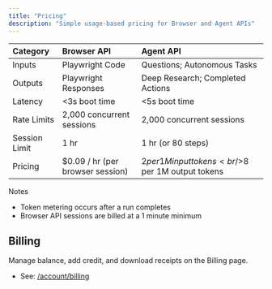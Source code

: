 ```yaml
---
title: "Pricing"
description: "Simple usage-based pricing for Browser and Agent APIs"
---
```


| Category      | Browser API                      | Agent API                                          |
| :------------ | :------------------------------- | :------------------------------------------------- |
| Inputs        | Playwright Code                  | Questions; Autonomous Tasks                        |
| Outputs       | Playwright Responses             | Deep Research; Completed Actions                   |
| Latency       | &lt;3s boot time                 | &lt;5s boot time                                   |
| Rate Limits   | 2,000 concurrent sessions        | 2,000 concurrent sessions                          |
| Session Limit | 1 hr                             | 1 hr (or 80 steps)                                 |
| Pricing       | $0.09 / hr (per browser session) | $2 per 1M input tokens<br/>$8 per 1M output tokens |

Notes

- Token metering occurs after a run completes
- Browser API sessions are billed at a 1 minute minimum

## Billing

Manage balance, add credit, and download receipts on the Billing page.

- See: [/account/billing](/account/billing)

